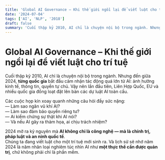 ```yaml
---
title: 'Global AI Governance – Khi thế giới ngồi lại để viết luật cho trí tuệ'
date: '2024-07-04'
tags: ['AI', 'NLP', '2018']
draft: false
summary: 'Cuối thập kỷ 2010, AI chỉ là chuyện nội bộ trong ngành. Nhưng đến giữa 2024, **từng quốc gia** bắt đ'
---
```


# Global AI Governance – Khi thế giới ngồi lại để viết luật cho trí tuệ

Cuối thập kỷ 2010, AI chỉ là chuyện nội bộ trong ngành. Nhưng đến giữa 2024, **từng quốc gia** bắt đầu cảm nhận tác động quá lớn từ AI: ảnh hưởng kinh tế, thông tin, quyền tự chủ. Vậy nên lần đầu tiên, Liên Hợp Quốc, EU và nhiều quốc gia đồng loạt đặt lên bàn các dự luật AI toàn cầu.

Các cuộc họp kín xoay quanh những câu hỏi đầy sức nặng:  
— Làm sao ngăn vũ khí AI?  
— Làm sao đảm bảo quyền riêng tư?  
— Ai kiểm chứng sự thật khi AI nói?  
— Và nếu AI gây ra thảm họa, ai chịu trách nhiệm?

2024 mở ra kỷ nguyên mà **AI không chỉ là công nghệ — mà là chính trị, pháp luật và an ninh quốc tế**.  
Chúng ta đang viết luật cho một trí tuệ mới sinh ra. Và lịch sử sẽ nhớ năm 2024 là năm nhân loại nghiêm túc nhìn AI như **một thực thể cần được quản trị**, chứ không phải chỉ là phần mềm.